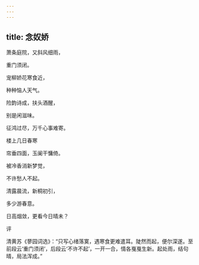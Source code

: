 ```yaml
---
---
---
```

title: 念奴娇
---







萧条庭院，又斜风细雨，

重门须闭。

宠柳娇花寒食近，

种种恼人天气。

险韵诗成，扶头酒醒，

别是闲滋味。

征鸿过尽，万千心事难寄。

楼上几日春寒

帘垂四面，玉阑干慵倚。

被冷香消新梦觉，

不许愁人不起。

清露晨流，新桐初引，

多少游春意。

日高烟敛，更看今日晴未？





评

清黄苏《蓼园词选》：“只写心绪落寞，遇寒食更难遣耳。陡然而起，便尔深遂。至前段云‘重门须闭’，后段云‘不许不起’，一开一合，情各戛戛生新。起处雨，结句晴，局法浑成。”